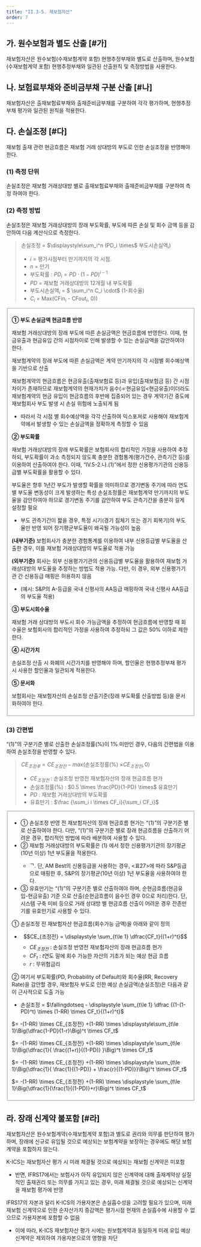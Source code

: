 ```yaml
---
title: "II.3-5. 재보험자산"
order: 7
---
```



## 가. 원수보험과 별도 산출 [#가]
재보험자산은 원수보험(수재보험계약 포함) 현행추정부채와 별도로 산출하며, 원수보험 (수재보험계약 포함) 현행추정부채와 일관된 산출원칙 및 측정방법을 사용한다.

## 나. 보험료부채와 준비금부채 구분 산출 [#나]
재보험자산은 출재보험료부채와 출재준비금부채를 구분하여 각각 평가하며, 현행추정 부채 평가와 일관된 원칙을 적용한다.

## 다. 손실조정 [#다]
재보험 출재 관련 현금흐름은 재보험 거래 상대방의 부도로 인한 손실조정을 반영해야 한다.
### (1) 측정 단위
손실조정은 재보험 거래상대방 별로 출재보험료부채와 출재준비금부채를 구분하여 측정 하여야 한다.
### (2) 측정 방법
손실조정은 재보험 거래상대방의 장래 부도확률, 부도에 따른 손실 및 회수 금액 등을 감안하여 다음 계산식으로 측정한다.

> 손실조정 = $\displaystyle\sum_i^n (PD_i \times$ 부도시손실액$_i)$
>  - $i$ =  평가시점부터 만기까지의 각 시점.
>  - $n$ =  만기
>  - 부도확률 : $PD_i = PD \cdot (1-PD)^{i-1}$
>  - $PD$ = 재보험 거래상대방의 12개월 내 부도확률
>  - 부도시손실액$_i$ = $ \sum_i^n C_i \cdot$ (1-회수율)
>  - $C_i$ = Max(CFin$_i$ - CFout$_i$, 0))


<Fieldset legend = "손실조정 측정방법" toggleable>

**① 부도 손실금액 현금흐름 반영**

재보험 거래상대방의 장래 부도에 따른 손실금액은 현금흐름에 반영한다. 이때, 현금유출과 현금유입 간의 시점차이로 인해 발생할 수 있는 손실금액을 감안하여야 한다.

<Accordion multiple activeIndex={[]}>
<AccordionTab header="현금유출과 유입 간의 시점 차이로 인해 발생할 수 있는 손실금액을 감안해야 하는 이유">

재보험계약의 장래 부도에 따른 손실금액은 계약 만기까지의 각 시점별 회수예상액을 기반으로 산출

재보험계약의 현금흐름은 현금유출(출재보험료 등)과 유입(출재보험금 등) 간 시점 차이가 존재하므로 재보험계약의 현재가치가 음수(☞현금유입\<현금유출)이더라도 재보험계약의 현금 유입이 현금흐름의 후반에 집중되어 있는 경우 계약기간 중도에 재보험회사 부도 발생 시 손실 위험에 노출되게 됨
- 따라서 각 시점 별 회수예상액을 각각 산출하여 익스포져로 사용해야 재보험계약에서 발생할 수 있는 손실금액을 정확하게 측정할 수 있음

</AccordionTab>
</Accordion>

**② 부도확률**

재보험 거래상대방의 장래 부도확률은 보험회사의 합리적인 가정을 사용하여 추정하되, 부도확률이 과소 측정되지 않도록 충분한 경험통계(평가건수, 관측기간 등)를 이용하여 산출하여야 한다. 이때, “IV.5-2.나.(1)”에서 정한 신용평가기관의 신용등급별 부도확률을 활용할 수 있다.

<Accordion multiple activeIndex={[]}>
<AccordionTab header="충분한 경험통계를 이용하여 부도확률을 산출해야 하는 이유">

부도율은 향후 1년간 부도가 발생할 확률을 의미하므로 경기변동 주기에 따라 연도별 부도율 변동성이 크게 발생하는 특성
손실조정률은 재보험계약 만기까지의 부도율을 감안하여야 하므로 경기변동 주기를 감안하여 부도 관측기간을 충분히 길게 설정할 필요
- 부도 관측기간이 짧을 경우, 특정 시기(경기 침체기 또는 경기 회복기)의 부도율만 반영 되어 장기평균부도율이 왜곡될 가능성이 높음

</AccordionTab>
</Accordion>


<Accordion multiple activeIndex={[]}>
<AccordionTab header="기본법 상 부도확률 적용기준">

**(내부기준)** 보험회사가 충분한 경험통계를 이용하여 내부 신용등급별 부도율을 산출한 경우, 이를 재보험 거래상대방의 부도율로 적용 가능

**(외부기준)** 회사는 외부 신용평가기관의 신용등급별 부도율을 활용하여 재보험 거래상대방의 부도율을 추정하는 방법도 적용 가능. 다만, 이 경우, 외부 신용평가기관 간 신용등급 매핑은 허용하지 않음
- (예시: S&P의 A-등급을 국내 신평사의 AA등급 매핑하여 국내 신평사 AA등급의 부도율 적용)

</AccordionTab>
</Accordion>



**③ 부도시회수율**

재보험 거래 상대방의 부도시 회수 가능금액을 추정하여 현금흐름에 반영할 때 회수율은 보험회사의 합리적인 가정을 사용하여 추정하되 그 값은 50% 이하로 제한한다.

**④ 시간가치**

손실조정 산출 시 화폐의 시간가치를 반영해야 하며, 할인율은 현행추정부채 평가시 사용한 할인율과 일관되게 적용한다.

**⑤ 문서화**

보험회사는 재보험자산의 손실조정 산출기준(장래 부도확률 산출방법 등)을 문서화하여야 한다.

</Fieldset>



### (3) 간편법
 “(1)”의 구분기준 별로 산출한 손실조정률(%)이 1% 미만인 경우, 다음의 간편법을 이용하여 손실조정을 반영할 수 있다.



> $CE_{조정후} = CE_{조정전} - max($손실조정률(%) $\times CE_{조정전}, 0)$
> - $CE_{조정전}$ : 손실조정 반영전 재보험자산의 장래 현금흐름 현가
> - 손실조정률(%) : $0.5 \times \frac{PD}{1-PD} \times$ 유효만기
> - $PD$ : 재보험 거래상대방의 부도확률
> - 유효만기 : $\frac {\sum_i i \times CF_i}{\sum_i CF_i}$

<Fieldset legend = "간편법을 이용한 손실조정 반영" toggleable>

- ① 손실조정 반영 전 재보험자산의 장래 현금흐름 현가는 “(1)”의 구분기준 별로 산출하여야 한다. 다만, “(1)”의 구분기준 별로 장래 현금흐름을 산출하기 어려운 경우, 합리적인 방법에 따라 배분하여 사용할 수 있다.
- ② 재보험 거래상대방의 부도확률은 <OverlayDemo id="4_5-2_나" />(1) 에서 정한 신용평가기관의 장기평균(10년 이상) 1년 부도율을 적용한다.
  - ᄀ. 단, AM Best의 신용등급을 사용하는 경우, \<표27>에 따라 S&P등급으로 매핑한 후, S&P의 장기평균(10년 이상) 1년 부도율을 사용하여야 한다.
- ③ 유효만기는 “(1)”의 구분기준 별로 산출하여야 하며, 순현금흐름(현금유입-현금유출) 기준 으로 산출(순현금흐름이 음수인 경우 0으로 처리)한다. 단, 시스템 구축 미비 등으로 거래 상대방 별 현금흐름 산출이 어려운 경우 잔존만기를 유효만기로 사용할 수 있다.


<Accordion multiple activeIndex={[]}>
<AccordionTab header="손실조정 간편법의 결론도출 근거">

① 손실조정 전 재보험자산 현금흐름(회수가능 금액)을 아래와 같이 정의
- $$CE_{조정전} = \displaystyle \sum_{t\le 1} \dfrac{CF_t}{(1+r)^t}$$
  - $CE_{조정전}$ : 손실조정 반영전 재보험자산의 장래 현금흐름 현가
  - $CF_t$ : $t$연도 말에 회수 가능한 자산의 기초가 되는 예상 현금 흐름
  - $r$ : 무위험금리

② 여기서 부도확률(PD, Probability of Default)와 회수율(RR, Recovery Rate)을 감안할 경우, 재보험자 부도로 인한 예상 손실금액(손실조정)은 다음과 같이 근사적으로 도출 가능

- 손실조정 = $\fallingdotseq - \displaystyle \sum_{t\le 1} \dfrac {(1-(1-PD)^t) \times (1-RR) \times CF_t}{(1+r)^t}$

$= -(1-RR) \times CE_{조정전} +(1-RR) \times \displaystyle\sum_{t\le 1}\Big(\dfrac{1-PD}{1-r}\Big)^t \times CF_t$

$= -(1-RR) \times CE_{조정전} +(1-RR) \times \displaystyle \sum_{t\le 1}\Big(\dfrac{1}{ \frac{(1+r)}{(1-PD)} }\Big)^t \times CF_t$

$= -(1-RR) \times CE_{조정전} +(1-RR) \times \displaystyle \sum_{t\le 1}\Big(\dfrac{1}{ \frac{1}{(1-PD)} + \frac{r}{(1-PD)}}\Big)^t \times CF_t$

$= -(1-RR) \times CE_{조정전} +(1-RR) \times \displaystyle \sum_{t\le 1}\Big(\dfrac{1}{\frac{1}{(1-PD)}+r}\Big)^t \times CF_t$

</AccordionTab>
</Accordion>

</Fieldset>



## 라. 장래 신계약 불포함 [#라]
재보험자산은 원수보험계약(수재보험계약 포함)과 별도로 권리와 의무를 판단하여 평가하며, 장래에 신규로 유입될 것으로 예상되는 보험계약을 보장하는 경우에도 해당 보험 계약을 포함하지 않는다.

<Accordion multiple activeIndex={[]}>
<AccordionTab header="K-ICS 재보험자산에서 신규유입계약을 포함하지 않는 이유">

K-ICS는 재보험자산 평가 시 미래 체결될 것으로 예상되는 재보험 신계약은 미포함
- 반면, IFRS17에서는 보험사가 아직 유입되지 않은 신계약에 대해 출재계약상 실질적인 출재권리 또는 의무를 가지고 있는 경우, 미래 체결될 것으로 예상되는 신계약을 재보험 평가에 반영

IFRS17의 자본과 달리 K-ICS의 가용자본은 손실흡수성을 고려할 필요가 있으며, 미래 재보험 신계약으로 인한 순자산가치 증감액은 평가시점 현재의 손실흡수에 사용할 수 없으므로 가용자본에 포함할 수 없음
- 이에 따라, K-ICS 재보험자산 평가 시에는 원보험계약과 동일하게 미래 유입 예상 신계약은 제외하여 가용자본으로의 영향을 차단

</AccordionTab>
</Accordion>
